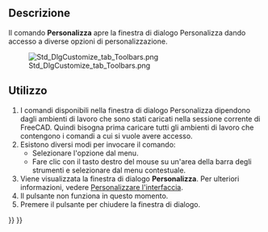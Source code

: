 <languages/>

{{Docnav/it
|[[Std_UnitsCalculator/it|Convertitore di unità]]
|[[Std_AddonMgr/it|Addon manager]]
|[[Std_Tools_Menu/it|Menu strumenti]]
|IconL=Std_UnitsCalculator.svg
|IconR=Std_AddonMgr.svg
|IconC=Freecad.svg
}}

{{GuiCommand/it|Name=Std_DlgCustomize|Name/it=Personalizza|MenuLocation=Strumenti → Personalizza...|Workbenches=Tutti|SeeAlso=[[Interface_Customization/it|Personalizzare l'interfaccia]]}}

<span id="Description"></span>
==Descrizione==

Il comando '''Personalizza''' apre la finestra di dialogo Personalizza dando accesso a diverse opzioni di personalizzazione.

[[Image:Std_DlgCustomize_tab_Toolbars.png]]

{{Caption|La finestra di dialogo Personalizza}}

<span id="Usage"></span>
==Utilizzo==

# I comandi disponibili nella finestra di dialogo Personalizza dipendono dagli ambienti di lavoro che sono stati caricati nella sessione corrente di FreeCAD. Quindi bisogna prima caricare tutti gli ambienti di lavoro che contengono i comandi a cui si vuole avere accesso.
# Esistono diversi modi per invocare il comando:
#* Selezionare l'opzione {{MenuCommand|Strumenti → [[Image:Std_DlgCustomize.svg|16px]] Personalizza...}} dal menu.
#* Fare clic con il tasto destro del mouse su un'area della barra degli strumenti e selezionare {{MenuCommand|[[Image:Std_DlgCustomize.svg|16px]] Personalizza...}} dal menu contestuale.
# Viene visualizzata la finestra di dialogo '''Personalizza'''. Per ulteriori informazioni, vedere [[Interface_Customization/it#Opzioni|Personalizzare l'interfaccia]].
# Il pulsante {{Button|Help}} non funziona in questo momento.
# Premere il pulsante {{Button|Chiudi}} per chiudere la finestra di dialogo.


{{Docnav/it
|[[Std_UnitsCalculator/it|Convertitore di unità]]
|[[Std_AddonMgr/it|Addon manager]]
|[[Std_Tools_Menu/it|Menu strumenti]]
|IconL=Std_UnitsCalculator.svg
|IconR=Std_AddonMgr.svg
|IconC=Freecad.svg
}}

{{Std_Base_navi{{#translation:}}}}
{{Userdocnavi{{#translation:}}}}